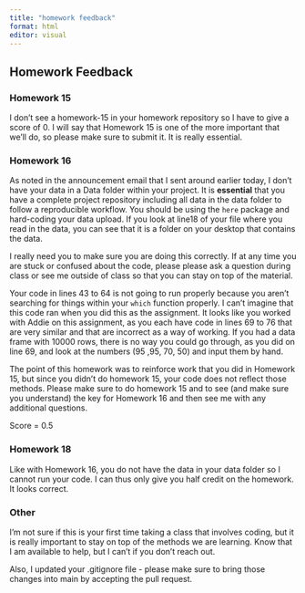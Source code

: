 ```yaml
---
title: "homework feedback"
format: html
editor: visual
---
```


## Homework Feedback

### Homework 15

I don't see a homework-15 in your homework repository so I have to give a score of 0. I will say that Homework 15 is one of the more important that we'll do, so please make sure to submit it. It is really essential.

### Homework 16

As noted in the announcement email that I sent around earlier today, I don't have your data in a Data folder within your project. It is **essential** that you have a complete project repository including all data in the data folder to follow a reproducible workflow. You should be using the `here` package and hard-coding your data upload. If you look at line18 of your file where you read in the data, you can see that it is a folder on your desktop that contains the data.

I really need you to make sure you are doing this correctly. If at any time you are stuck or confused about the code, please please ask a question during class or see me outside of class so that you can stay on top of the material.

Your code in lines 43 to 64 is not going to run properly because you aren't searching for things within your `which` function properly. I can't imagine that this code ran when you did this as the assignment. It looks like you worked with Addie on this assignment, as you each have code in lines 69 to 76 that are very similar and that are incorrect as a way of working. If you had a data frame with 10000 rows, there is no way you could go through, as you did on line 69, and look at the numbers (95 ,95, 70, 50) and input them by hand.

The point of this homework was to reinforce work that you did in Homework 15, but since you didn't do homework 15, your code does not reflect those methods. Please make sure to do homework 15 and to see (and make sure you understand) the key for Homework 16 and then see me with any additional questions.

Score = 0.5

### Homework 18

Like with Homework 16, you do not have the data in your data folder so I cannot run your code. I can thus only give you half credit on the homework. It looks correct.

### Other

I'm not sure if this is your first time taking a class that involves coding, but it is really important to stay on top of the methods we are learning. Know that I am available to help, but I can't if you don't reach out.

Also, I updated your .gitignore file - please make sure to bring those changes into main by accepting the pull request.
